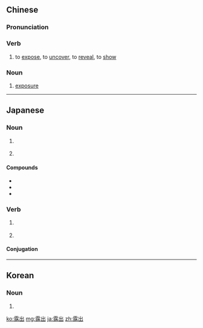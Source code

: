 ==Chinese==
{{zh-forms}}

===Pronunciation===
{{zh-pron
|m=lùchū,lòuchū
|c=lou6 ceot1
|h=pfs=lu-chhut
|mn=lō͘-chhu̍t
|cat=v,n
}}

===Verb===
{{zh-verb}}

# to [[expose]], to [[uncover]], to [[reveal]], to [[show]]

===Noun===
{{zh-noun}}

# [[exposure]]

----

==Japanese==
{{ja-kanjitab|ろ|しゅつ|yomi=on}}

===Noun===
{{ja-noun|ろしゅつ}}

# {{l|en|exposure|id=condition}} {{gloss|condition of being exposed}}
# {{l|en|exposure|id=taking a photograph}} {{gloss|taking a photograph}}

====Compounds====
* {{l|ja|露出形|tr=roshutsukei}}
* {{l|ja|露出狂|tr=roshutsukyō}}
* {{l|ja|露出症|tr=roshutsushō}}

===Verb===
{{ja-verb-suru|tr=intrans|ろしゅつ}}

# {{l|en|expose|id=to uncover, make visible, bring to daylight, introduce to}} {{gloss|to uncover, make visible, bring to daylight, introduce to}}
# {{l|en|expose|id=to subject photographic film to light thus ruining it or taking a picture if controlled}} {{gloss|to subject photographic film to light thus ruining it or taking a picture if controlled}}

====Conjugation====
{{ja-suru|ろしゅつ}}
----
==Korean==
{{ko-hanjatab}}

===Noun===
{{ko-noun|hj|hangeul=노출}}

# {{hanja form of|노출|[[exposure]]}}

[[ko:露出]]
[[mg:露出]]
[[ja:露出]]
[[zh:露出]]